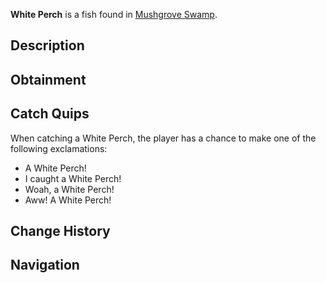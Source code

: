{{FishInfobox
|image          = White Perch.png
|rarity         = Common
|sea            = First Sea
|location       = [[Mushgrove Swamp]]
|sublocation    = 
|sources        = Fishing Rod
|radar_location = 
|xp             = 80
|weather        = 
|time           = 
|season         = Spring, Autumn
|bait           = Worm
|base_weight    = 1.2
|base_value     = 80
|weight_range   = 1
|base_chance    = 80
|base_resil     = 70
}}
'''White Perch''' is a {{Rarity|Common}} fish found in [[Mushgrove Swamp]].

== Description ==
{{Description|The Perch is a common freshwater fish that is best found in Mushgrove Swamp; Unlike the classic Perch, the White Perch has no noticeable stripes.|Bestiary Entry}}

== Obtainment ==
{{Description|Found in Mushgrove.|Bestiary Hint}}
{{Fish Availability|
Mushgrove Swamp
|top_rods      = 
Leviathan's Fang Rod\294343.9\145481.89;
Trident Rod\290610.78\130395.35;
Free Spirit Rod\284595.25\130070.56;
Azure Of Lagoon\273880.57\154071.48;
No-Life Rod\270171.67\185175.8;
Flimsy Rod\200769.39\131844.8;
Training Rod\221007.56\178693.94;
Great Dreamer Rod\245679.36\152225.75;
Seraphic Rod\242407.06\183745.68;
Fast Rod\236990.26\182168.51;
Tempest Rod\247856.59\177405.66;
Fischer's Rod\193511.92\129147.04;
Challenger's Rod\251127.04\168312.3;
Zeus Rod\247029.94\156629.12;
Depthseeker Rod\244136.89\143449.8;
Blazebringer Rod\243748.36\147813.24;
Verdant Shear Rod\243341.87\156728.87;
Rod Of The Forgotten Fang\240786.61\167800.77;
Rod Of The Depths\238138.79\152430.94;
Volcanic Rod\236317.01\137577.83;
Avalanche Rod\235723.41\131515.6;
Ethereal Prism Rod\231179.31\62932.71;
Rod Of The Exalted One\230899.84\143176.07;
Steady Rod\114874.07\72949.24
|recommended   = Trident Rod
}}

== Catch Quips ==
When catching a White Perch, the player has a chance to make one of the following exclamations:
* A White Perch!
* I caught a White Perch!
* Woah, a White Perch!
* Aww! A White Perch!

== Change History ==
{{Change History|{{subst:Current Version}}}}

== Navigation ==
{{Fish Navbox|Mushgrove Swamp}}